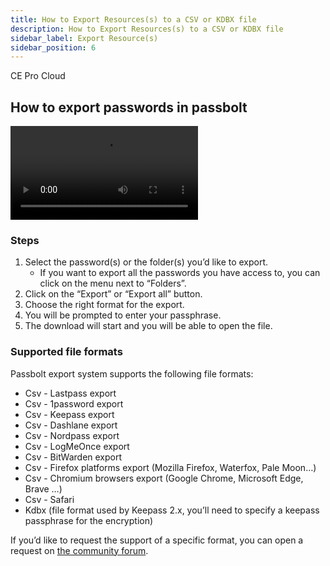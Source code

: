 ```yaml
---
title: How to Export Resources(s) to a CSV or KDBX file
description: How to Export Resources(s) to a CSV or KDBX file
sidebar_label: Export Resource(s)
sidebar_position: 6
---
```



<div style={{display: "flex", gap: "1rem"}}>
  <Chips link="https://www.passbolt.com/ce/docker" isUnderMainTitle={true}>CE</Chips>
  <Chips link="https://www.passbolt.com/pricing/pro" isUnderMainTitle={true}>Pro</Chips>
  <Chips link="https://www.passbolt.com/pricing/cloud" isUnderMainTitle={true}>Cloud</Chips>
</div>

## How to export passwords in passbolt

<Video
  src="/docs/video/export-video-example.mp4"
  title="Passbolt GUI - Export passwords"
  caption="fig. Passbolt GUI - Export passwords"
/>

### Steps

1. Select the password(s) or the folder(s) you’d like to export.
    - If you want to export all the passwords you have access to, you can click on the menu next to “Folders”.
2. Click on the “Export” or “Export all” button.
3. Choose the right format for the export.
4. You will be prompted to enter your passphrase.
5. The download will start and you will be able to open the file.

### Supported file formats

Passbolt export system supports the following file formats:

- Csv - Lastpass export
- Csv - 1password export
- Csv - Keepass export
- Csv - Dashlane export
- Csv - Nordpass export
- Csv - LogMeOnce export
- Csv - BitWarden export
- Csv - Firefox platforms export (Mozilla Firefox, Waterfox, Pale Moon…)
- Csv - Chromium browsers export (Google Chrome, Microsoft Edge, Brave …)
- Csv - Safari
- Kdbx (file format used by Keepass 2.x, you’ll need to specify a keepass passphrase for the encryption)

If you’d like to request the support of a specific format, you can open a request on [the community forum](https://community.passbolt.com/c/backlog).

